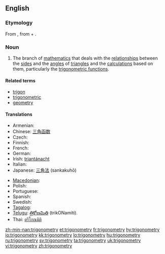 ==English==

===Etymology===
From {{NL.}} {{term|trigonometria|lang=la}}, from {{etyl|grc}} {{term|τρίγωνον||triangle|sc=Polytonic|tr=trigōnon|lang=grc}} + {{term|-metria||-metry|lang=la}}.

===Noun===
{{wikipedia}}
{{en-noun|-}}

# {{mathematics}} The branch of [[mathematics]] that deals with the [[relationship]]s between the [[side]]s and the [[angle]]s of [[triangle]]s and the [[calculation]]s based on them, particularly the [[trigonometric function]]s.

====Related terms====
* [[trigon]]
* [[trigonometric]]
* [[geometry]]

====Translations====
{{trans-top|branch of matematics}}
* Armenian: {{t-|hy|եռանկյունաչափություն|tr=eṙankyunačap’ut’yun|sc=Armn|xs=Armenian}}
* Chinese: [[三角函数]]
* Czech: {{t+|cs|trigonometrie|f}}
* Finnish: {{t+|fi|trigonometria}}
* French: {{t+|fr|trigonométrie|f}}
* German: {{t+|de|Trigonometrie|f}}
* Irish: [[triantánacht]]
* Italian: {{t+|it|trigonometria|f}}
* Japanese: [[三角法]] (sankakuhō)
{{trans-mid}}
* [[Macedonian]]: {{t|mk|тригонометрија|f|tr=trigonométrija|sc=Cyrl|xs=Macedonian}}
* Polish: {{t-|pl|trygonometria|f}}
* Portuguese: {{t+|pt|trigonometria|f}}
* Spanish: {{t+|es|trigonometría|f}}
* Swedish: {{t+|sv|trigonometri|c}}
* [[Tagalog]]: {{t|tl|tatsihan|xs=Tagalog}}
* [[Telugu]]: [[త్రికోణమితి]] (trikONamiti).
* Thai: [[ตรีโกณมิติ]]
{{trans-bottom}}

[[zh-min-nan:trigonometry]]
[[et:trigonometry]]
[[fr:trigonometry]]
[[hy:trigonometry]]
[[io:trigonometry]]
[[kk:trigonometry]]
[[lo:trigonometry]]
[[hu:trigonometry]]
[[ru:trigonometry]]
[[sv:trigonometry]]
[[ta:trigonometry]]
[[uk:trigonometry]]
[[vi:trigonometry]]
[[zh:trigonometry]]